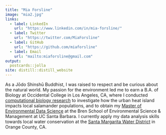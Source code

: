 ```yaml
---
title: "Mia Forsline"
image: "mia2.jpg"
links:
  - label: LinkedIn
    url: "https://www.linkedin.com/in/mia-forsline/"
  - label: Twitter
    url: "https://twitter.com/MiaForsline"
  - label: GitHub
    url: "https://github.com/miaforsline"
  - label: Email
    url: "mailto:miaforsline@gmail.com"
output:
  postcards::jolla
site: distill::distill_website
---
```

 
As a Jōdo Shinshū Buddhist, I was raised to respect and be curious about the natural world. My passion for the environment led me to earn a B.A. of Biology at Occidental College in Los Angeles, CA, where I conducted [computational biology research](https://compbio.oxycreates.org/) to investigate how the urban heat island impacts local salamander populations, and to obtain my [Master of Environmental Data Science](https://bren.ucsb.edu/masters-programs/master-environmental-data-science) at the Bren School of Environmental Science & Management at UC Santa Barbara. I currently apply my data analysis skills towards local water conservation at the [Santa Margarita Water District](https://www.smwd.com/) in Orange County, CA. 
